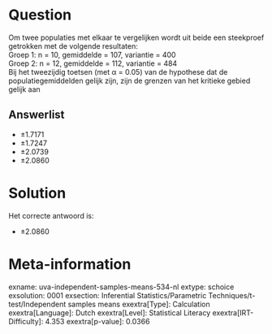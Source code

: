 Question
========

Om twee populaties met elkaar te vergelijken wordt uit beide een
steekproef getrokken met de volgende resultaten:\
Groep 1: n = 10, gemiddelde = 107, variantie = 400\
Groep 2: n = 12, gemiddelde = 112, variantie = 484\
Bij het tweezijdig toetsen (met α = 0.05) van de hypothese dat de
populatiegemiddelden gelijk zijn, zijn de grenzen van het kritieke
gebied gelijk aan


Answerlist
----------

* ±1.7171
* ±1.7247
* ±2.0739
* ±2.0860

Solution
========

Het correcte antwoord is: 

* ±2.0860

Meta-information
================
exname: uva-independent-samples-means-534-nl
extype: schoice
exsolution: 0001
exsection: Inferential Statistics/Parametric Techniques/t-test/Independent samples means
exextra[Type]: Calculation
exextra[Language]: Dutch
exextra[Level]: Statistical Literacy
exextra[IRT-Difficulty]: 4.353
exextra[p-value]: 0.0366
